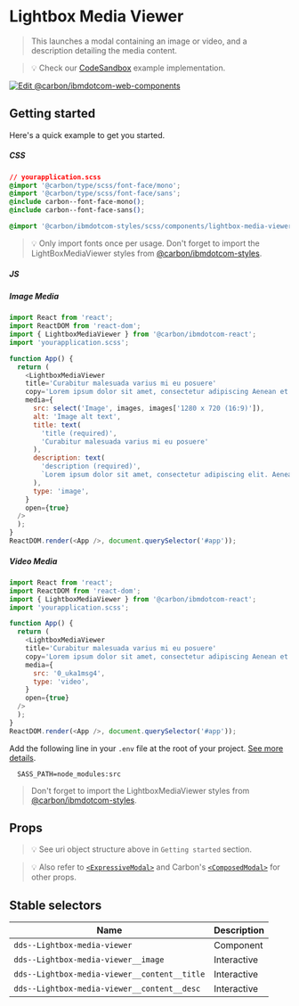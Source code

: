 
# Lightbox Media Viewer

> This launches a modal containing an image or video, and a description
> detailing the media content.

> 💡 Check our
> [CodeSandbox](https://githubbox.com/carbon-design-system/ibm-dotcom-library/tree/master/packages/react/examples/codesandbox/components/LightboxMediaViewer)
> example implementation.

[![Edit @carbon/ibmdotcom-web-components](https://codesandbox.io/static/img/play-codesandbox.svg)](https://githubbox.com/carbon-design-system/ibm-dotcom-library/tree/master/packages/react/examples/codesandbox/components/LightboxMediaViewer)

## Getting started

Here's a quick example to get you started.

##### CSS

```css
// yourapplication.scss
@import '@carbon/type/scss/font-face/mono';
@import '@carbon/type/scss/font-face/sans';
@include carbon--font-face-mono();
@include carbon--font-face-sans();

@import '@carbon/ibmdotcom-styles/scss/components/lightbox-media-viewer/lightbox-media-viewer';
```

> 💡 Only import fonts once per usage. Don't forget to import the
> LightBoxMediaViewer styles from
> [@carbon/ibmdotcom-styles](https://github.com/carbon-design-system/ibm-dotcom-library/blob/master/packages/styles).

##### JS

##### Image Media

```javascript
import React from 'react';
import ReactDOM from 'react-dom';
import { LightboxMediaViewer } from '@carbon/ibmdotcom-react';
import 'yourapplication.scss';

function App() {
  return (
    <LightboxMediaViewer
    title='Curabitur malesuada varius mi eu posuere'
    copy='Lorem ipsum dolor sit amet, consectetur adipiscing Aenean et ultricies est.'
    media={
      src: select('Image', images, images['1280 x 720 (16:9)']),
      alt: 'Image alt text',
      title: text(
        'title (required)',
        'Curabitur malesuada varius mi eu posuere'
      ),
      description: text(
        'description (required)',
        `Lorem ipsum dolor sit amet, consectetur adipiscing elit. Aenean et ultricies est.Mauris iaculis eget dolor nec hendrerit.`
      ),
      type: 'image',
    }
    open={true}
  />
  );
}
ReactDOM.render(<App />, document.querySelector('#app'));
```

##### Video Media

```javascript
import React from 'react';
import ReactDOM from 'react-dom';
import { LightboxMediaViewer } from '@carbon/ibmdotcom-react';
import 'yourapplication.scss';

function App() {
  return (
    <LightboxMediaViewer
    title='Curabitur malesuada varius mi eu posuere'
    copy='Lorem ipsum dolor sit amet, consectetur adipiscing Aenean et ultricies est.'
    media={
      src: '0_uka1msg4',
      type: 'video',
    }
    open={true}
  />
  );
}
ReactDOM.render(<App />, document.querySelector('#app'));
```

Add the following line in your `.env` file at the root of your project.
[See more details](https://github.com/carbon-design-system/ibm-dotcom-library/tree/master/packages/styles#usage).

```
  SASS_PATH=node_modules:src
```

> Don't forget to import the LightboxMediaViewer styles from
> [@carbon/ibmdotcom-styles](https://github.com/carbon-design-system/ibm-dotcom-library/blob/master/packages/styles).

## Props

<Props of={LightboxMediaViewer} />

> 💡 See uri object structure above in `Getting started` section.

> 💡 Also refer to
> [`<ExpressiveModal>`](http://ibmdotcom-react.mybluemix.net/?path=/docs/components-expressive-modal--default)
> and Carbon's
> [`<ComposedModal>`](https://react.carbondesignsystem.com/?path=/story/composedmodal--using-child-nodes)
> for other props.

## Stable selectors

| Name                                         | Description |
| -------------------------------------------- | ----------- |
| `dds--Lightbox-media-viewer`                 | Component   |
| `dds--Lightbox-media-viewer__image`          | Interactive |
| `dds--Lightbox-media-viewer__content__title` | Interactive |
| `dds--Lightbox-media-viewer__content__desc`  | Interactive |

<Description markdown={contributing} />
